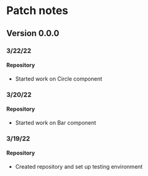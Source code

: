 # Patch notes

## Version 0.0.0

### 3/22/22

#### Repository

- Started work on Circle component

### 3/20/22

#### Repository

- Started work on Bar component

### 3/19/22

#### Repository

- Created repository and set up testing environment
